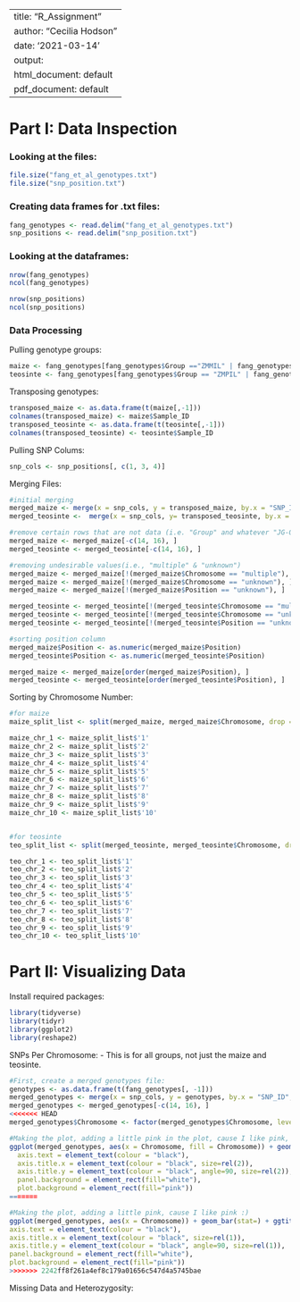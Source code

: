 
---
title: "R_Assignment"
author: "Cecilia Hodson"
date: '2021-03-14'
output:
  html_document: default
  pdf_document: default
---

# Part I: Data Inspection

### Looking at the files:
```r
file.size("fang_et_al_genotypes.txt")
file.size("snp_position.txt")
```
### Creating data frames for .txt files:
```r
fang_genotypes <- read.delim("fang_et_al_genotypes.txt")
snp_positions <- read.delim("snp_position.txt")
```
### Looking at the dataframes:
```r
nrow(fang_genotypes)
ncol(fang_genotypes)

nrow(snp_positions)
ncol(snp_positions)

```
### Data Processing

Pulling genotype groups:
```r
maize <- fang_genotypes[fang_genotypes$Group =="ZMMIL" | fang_genotypes$Group == "ZMMMR" | fang_genotypes$Group == "ZMMLR",]
teosinte <- fang_genotypes[fang_genotypes$Group == "ZMPIL" | fang_genotypes$Group == "ZMPJA" | fang_genotypes$Group =="ZMPBA",]
```
Transposing genotypes:
```r
transposed_maize <- as.data.frame(t(maize[,-1]))
colnames(transposed_maize) <- maize$Sample_ID
transposed_teosinte <- as.data.frame(t(teosinte[,-1]))
colnames(transposed_teosinte) <- teosinte$Sample_ID
```
Pulling SNP Colums:
```r
snp_cols <- snp_positions[, c(1, 3, 4)]
```
Merging Files:
```r
#initial merging
merged_maize <- merge(x = snp_cols, y = transposed_maize, by.x = "SNP_ID", by.y = "row.names", all.y = TRUE)
merged_teosinte <-  merge(x = snp_cols, y= transposed_teosinte, by.x = "SNP_ID", by.y = "row.names", all.y = TRUE)

#remove certain rows that are not data (i.e. "Group" and whatever "JG-OTU" is...)
merged_maize <- merged_maize[-c(14, 16), ]
merged_teosinte <- merged_teosinte[-c(14, 16), ]

#removing undesirable values(i.e., "multiple" & "unknown")
merged_maize <- merged_maize[!(merged_maize$Chromosome == "multiple"), ]
merged_maize <- merged_maize[!(merged_maize$Chromosome == "unknown"), ]
merged_maize <- merged_maize[!(merged_maize$Position == "unknown"), ]

merged_teosinte <- merged_teosinte[!(merged_teosinte$Chromosome == "multiple"), ]
merged_teosinte <- merged_teosinte[!(merged_teosinte$Chromosome == "unknown"), ]
merged_teosinte <- merged_teosinte[!(merged_teosinte$Position == "unknown"), ]

#sorting position column
merged_maize$Position <- as.numeric(merged_maize$Position)
merged_teosinte$Position <- as.numeric(merged_teosinte$Position)

merged_maize <- merged_maize[order(merged_maize$Position), ]
merged_teosinte <- merged_teosinte[order(merged_teosinte$Position), ]

```
Sorting by Chromosome Number:
```r
#for maize
maize_split_list <- split(merged_maize, merged_maize$Chromosome, drop = FALSE)

maize_chr_1 <- maize_split_list$'1'
maize_chr_2 <- maize_split_list$'2'
maize_chr_3 <- maize_split_list$'3'
maize_chr_4 <- maize_split_list$'4'
maize_chr_5 <- maize_split_list$'5'
maize_chr_6 <- maize_split_list$'6'
maize_chr_7 <- maize_split_list$'7'
maize_chr_8 <- maize_split_list$'8'
maize_chr_9 <- maize_split_list$'9'
maize_chr_10 <- maize_split_list$'10'


#for teosinte
teo_split_list <- split(merged_teosinte, merged_teosinte$Chromosome, drop = FALSE)

teo_chr_1 <- teo_split_list$'1'
teo_chr_2 <- teo_split_list$'2'
teo_chr_3 <- teo_split_list$'3'
teo_chr_4 <- teo_split_list$'4'
teo_chr_5 <- teo_split_list$'5'
teo_chr_6 <- teo_split_list$'6'
teo_chr_7 <- teo_split_list$'7'
teo_chr_8 <- teo_split_list$'8'
teo_chr_9 <- teo_split_list$'9'
teo_chr_10 <- teo_split_list$'10'


```





# Part II: Visualizing Data

Install required packages:
```r
library(tidyverse)
library(tidyr)
library(ggplot2)
library(reshape2)
```


SNPs Per Chromosome:
  - This is for all groups, not just the maize and teosinte.
```r
#First, create a merged genotypes file:
genotypes <- as.data.frame(t(fang_genotypes[, -1]))
merged_genotypes <- merge(x = snp_cols, y = genotypes, by.x = "SNP_ID", by.y = "row.names", all.y = TRUE)
merged_genotypes <- merged_genotypes[-c(14, 16), ]
<<<<<<< HEAD
merged_genotypes$Chromosome <- factor(merged_genotypes$Chromosome, levels = c("1", "2", "3", "4", "5", "6", "7", "8", "9", "10", "multiple", "unknown", "NA"))

#Making the plot, adding a little pink in the plot, cause I like pink, and rainbow, cause its fun :)
ggplot(merged_genotypes, aes(x = Chromosome, fill = Chromosome)) + geom_bar(stat=) + ggtitle("SNPs per Chromosome") + theme(
  axis.text = element_text(colour = "black"),
  axis.title.x = element_text(colour = "black", size=rel(2)),
  axis.title.y = element_text(colour = "black", angle=90, size=rel(2)),
  panel.background = element_rect(fill="white"),
  plot.background = element_rect(fill="pink"))  
=======

#Making the plot, adding a little pink, cause I like pink :)
ggplot(merged_genotypes, aes(x = Chromosome)) + geom_bar(stat=) + ggtitle("Number of SNP on each chromosome") + theme(
axis.text = element_text(colour = "black"),
axis.title.x = element_text(colour = "black", size=rel(1)),
axis.title.y = element_text(colour = "black", angle=90, size=rel(1)),
panel.background = element_rect(fill="white"),
plot.background = element_rect(fill="pink"))  
>>>>>>> 2242ff8f261a4ef8c179a01656c547d4a5745bae
```


Missing Data and Heterozygosity:
```r





```













